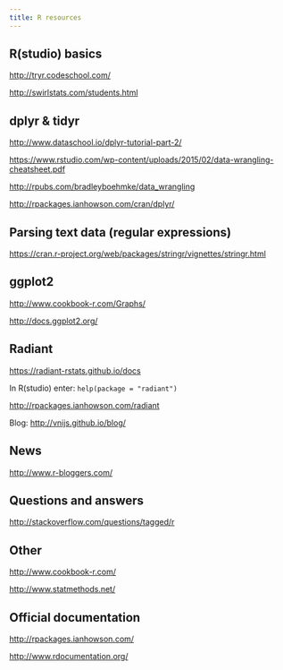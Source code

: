 ```yaml
---
title: R resources
---
```


## R(studio) basics

<http://tryr.codeschool.com/>

<http://swirlstats.com/students.html>

## dplyr & tidyr

<http://www.dataschool.io/dplyr-tutorial-part-2/>

<https://www.rstudio.com/wp-content/uploads/2015/02/data-wrangling-cheatsheet.pdf>

<http://rpubs.com/bradleyboehmke/data_wrangling>

<http://rpackages.ianhowson.com/cran/dplyr/>

## Parsing text data (regular expressions)

<https://cran.r-project.org/web/packages/stringr/vignettes/stringr.html>

## ggplot2

<http://www.cookbook-r.com/Graphs/>

<http://docs.ggplot2.org/>

## Radiant

<https://radiant-rstats.github.io/docs>

In R(studio) enter: `help(package = "radiant")`

<http://rpackages.ianhowson.com/radiant>

Blog: <http://vnijs.github.io/blog/>

## News

<http://www.r-bloggers.com/>

## Questions and answers

<http://stackoverflow.com/questions/tagged/r>

## Other

<http://www.cookbook-r.com/>

<http://www.statmethods.net/>

## Official documentation

<http://rpackages.ianhowson.com/>

<http://www.rdocumentation.org/>

